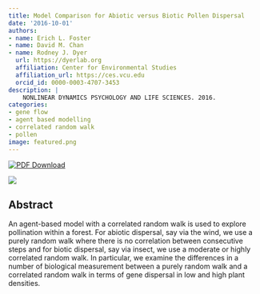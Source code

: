 ```yaml
---
title: Model Comparison for Abiotic versus Biotic Pollen Dispersal
date: '2016-10-01'
authors:
- name: Erich L. Foster
- name: David M. Chan
- name: Rodney J. Dyer
  url: https://dyerlab.org
  affiliation: Center for Environmental Studies
  affiliation_url: https://ces.vcu.edu
  orcid_id: 0000-0003-4707-3453
description: |
    NONLINEAR DYNAMICS PSYCHOLOGY AND LIFE SCIENCES. 2016.  
categories: 
- gene flow
- agent based modelling
- correlated random walk
- pollen
image: featured.png
---
```


 [![PDF Download](https://img.shields.io/badge/PDF-21B02C.svg)](https://drive.google.com/file/d/0B0T81CzLjtfPMHROQ2E1Tk42TkU/view?usp=sharing)

![]( featured.png )

## Abstract

An agent-based model with a correlated random walk is used to explore pollination within a forest. For abiotic dispersal, say via the wind, we use a purely random walk where there is no correlation between consecutive steps and for biotic dispersal, say via insect, we use a moderate or highly correlated random walk. In particular, we examine the differences in a number of biological measurement between a purely random walk and a correlated random walk in terms of gene dispersal in low and high plant densities.
